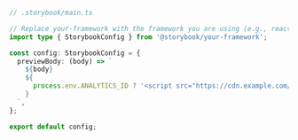 ```ts
// .storybook/main.ts

// Replace your-framework with the framework you are using (e.g., react-webpack5, vue3-vite)
import type { StorybookConfig } from '@storybook/your-framework';

const config: StorybookConfig = {
  previewBody: (body) => `
    ${body}
    ${
      process.env.ANALYTICS_ID ? '<script src="https://cdn.example.com/analytics.js"></script>' : ''
    }
  `,
};

export default config;
```
